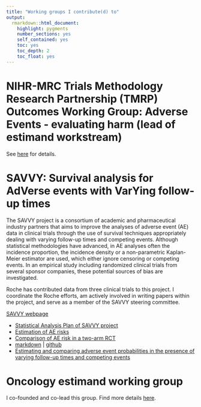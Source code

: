 ```yaml
---
title: "Working groups I contribute(d) to"
output: 
  rmarkdown::html_document:
    highlight: pygments
    number_sections: yes
    self_contained: yes
    toc: yes
    toc_depth: 2
    toc_float: yes
---
```


# NIHR-MRC Trials Methodology Research Partnership (TMRP) Outcomes Working Group: Adverse Events - evaluating harm (lead of estimand workstream)

See [here](http://www.methodologyhubs.mrc.ac.uk/about/working-groups/) for details.

# SAVVY: Survival analysis for AdVerse events with VarYing follow-up times

The SAVVY project is a consortium of academic and pharmaceutical industry partners that aims to improve the analyses of adverse event (AE) data in clinical trials through the use of survival techniques appropriately dealing with varying follow-up times and competing events. Although statistical methodologies have advanced, in AE analyses often the incidence proportion, the incidence density or a non-parametric Kaplan-Meier estimator are used, which either ignore censoring or competing events. In an empirical study including randomized clinical trials from several sponsor companies, these potential sources of bias are investigated. 

Roche has contributed data from three clinical trials to this project. I coordinate the Roche efforts, am actively involved in writing papers within the project, and serve as a member of the SAVVY steering committee.

[SAVVY webpage](https://numbersman77.github.io/savvy)

- [Statistical Analysis Plan of SAVVY project](https://doi.org/10.1002/bimj.201900347)
- [Estimation of AE risks](https://doi.org/10.1186/s13063-021-05354-x)
- [Comparison of AE risk in a two-arm RCT](https://doi.org/10.1080/19466315.2022.2144944)
- [markdown](https://numbersman77.github.io/savvy/code.html) | [github](https://github.com/numbersman77/AEprobs)
- [Estimating and comparing adverse event probabilities in the presence of varying follow-up times and competing events](https://doi.org/10.1002/pst.2130)

# Oncology estimand working group

I co-founded and co-lead this group. Find more details [here](www.oncoestimand.org).

